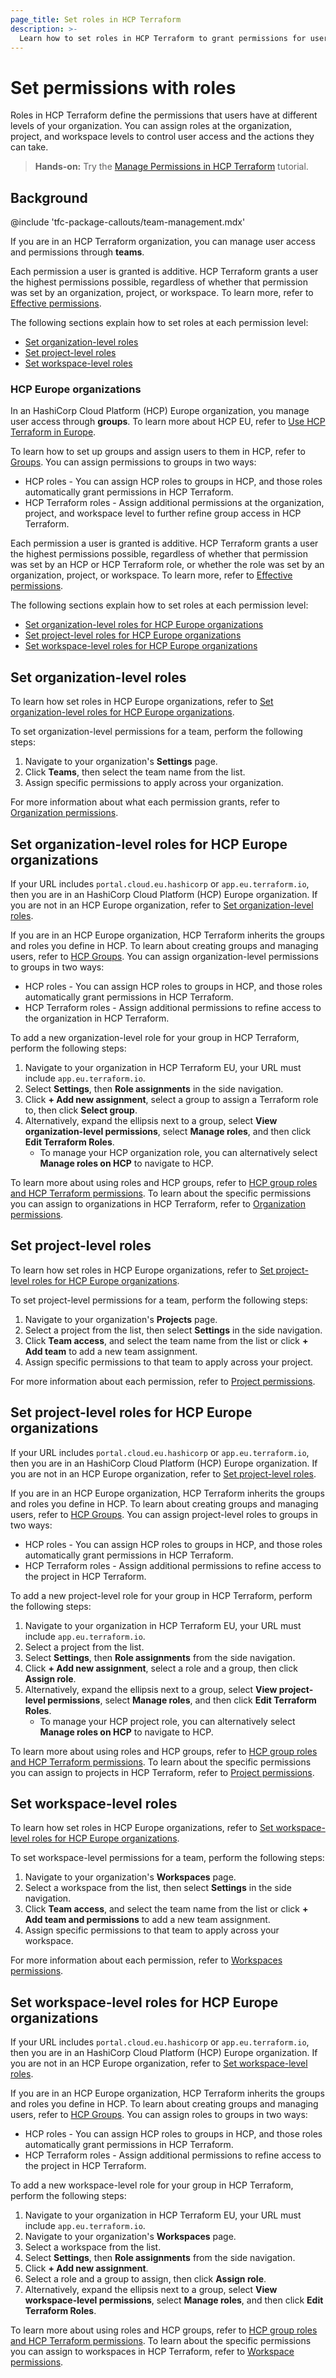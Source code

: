 ```yaml
---
page_title: Set roles in HCP Terraform
description: >-
  Learn how to set roles in HCP Terraform to grant permissions for users at the organization, project, and workspace levels.
---
```


# Set permissions with roles

Roles in HCP Terraform define the permissions that users have at different levels of your organization. You can assign roles at the organization, project, and workspace levels to control user access and the actions they can take.

> **Hands-on:** Try the [Manage Permissions in HCP Terraform](/terraform/tutorials/cloud/cloud-permissions?utm_source=WEBSITE&utm_medium=WEB_IO&utm_offer=ARTICLE_PAGE&utm_content=DOCS) tutorial.

## Background

<!-- BEGIN: TFC:only name:pnp-callout -->
@include 'tfc-package-callouts/team-management.mdx'
<!-- END: TFC:only name:pnp-callout -->

If you are in an HCP Terraform organization, you can manage user access and permissions through **teams**.

Each permission a user is granted is additive. HCP Terraform grants a user the highest permissions possible, regardless of whether that permission was set by an organization, project, or workspace. To learn more, refer to [Effective permissions](/terraform/cloud-docs/users-teams-organizations/permissions#effective-permissions).

The following sections explain how to set roles at each permission level:
- [Set organization-level roles](#set-organization-level-roles)
- [Set project-level roles](#set-project-level-roles)
- [Set workspace-level roles](#set-workspace-level-roles)

<!-- BEGIN: TFC:only name:hcp-eu -->

### HCP Europe organizations

In an HashiCorp Cloud Platform (HCP) Europe organization, you manage user access through **groups**. To learn more about HCP EU, refer to [Use HCP Terraform in Europe](/terraform/cloud-docs/europe).

To learn how to set up groups and assign users to them in HCP, refer to [Groups](/hcp/docs/hcp/iam/groups). You can assign permissions to groups in two ways:

- HCP roles - You can assign HCP roles to groups in HCP, and those roles automatically grant permissions in HCP Terraform.
- HCP Terraform roles - Assign additional permissions at the organization, project, and workspace level to further refine group access in HCP Terraform.

Each permission a user is granted is additive. HCP Terraform grants a user the highest permissions possible, regardless of whether that permission was set by an HCP or HCP Terraform role, or whether the role was set by an organization, project, or workspace. To learn more, refer to [Effective permissions](/terraform/cloud-docs/users-teams-organizations/permissions#effective-permissions).

The following sections explain how to set roles at each permission level:
- [Set organization-level roles for HCP Europe organizations](#set-organization-level-roles-for-hcp-europe-organizations)
- [Set project-level roles for HCP Europe organizations](#set-project-level-roles-for-hcp-europe-organizations)
- [Set workspace-level roles for HCP Europe organizations](#set-workspace-level-roles-for-hcp-europe-organizations)

<!-- END: TFC:only name:hcp-eu -->

## Set organization-level roles

<!-- BEGIN: TFC:only name:hcp-eu -->

<Note>

To learn how set roles in HCP Europe organizations, refer to [Set organization-level roles for HCP Europe organizations](#set-organization-level-roles-for-hcp-europe-organizations).

</Note>

<!-- END: TFC:only name:hcp-eu -->

To set organization-level permissions for a team, perform the following steps:

1. Navigate to your organization's **Settings** page.
1. Click **Teams**, then select the team name from the list.
1. Assign specific permissions to apply across your organization.

For more information about what each permission grants, refer to [Organization permissions](/terraform/cloud-docs/users-teams-organizations/permissions/organization).

<!-- BEGIN: TFC:only name:hcp-eu -->

## Set organization-level roles for HCP Europe organizations

If your URL includes `portal.cloud.eu.hashicorp` or `app.eu.terraform.io`, then you are in an HashiCorp Cloud Platform (HCP) Europe organization. If you are not in an HCP Europe organization, refer to [Set organization-level roles](#set-organization-level-roles).

If you are in an HCP Europe organization, HCP Terraform inherits the groups and roles you define in HCP. To learn about creating groups and managing users, refer to [HCP Groups](/hcp/docs/hcp/iam/groups). You can assign organization-level permissions to groups in two ways:

- HCP roles - You can assign HCP roles to groups in HCP, and those roles automatically grant permissions in HCP Terraform.
- HCP Terraform roles - Assign additional permissions to refine access to the organization in HCP Terraform.

To add a new organization-level role for your group in HCP Terraform, perform the following steps:
1. Navigate to your organization in HCP Terraform EU, your URL must include `app.eu.terraform.io`.
1. Select **Settings**, then **Role assignments** in the side navigation.
1. Click **+ Add new assignment**, select a group to assign a Terraform role to, then click **Select group**.
1. Alternatively, expand the ellipsis next to a group, select **View organization-level permissions**, select **Manage roles**, and then click **Edit Terraform Roles**.
    - To manage your HCP organization role, you can alternatively select **Manage roles on HCP** to navigate to HCP.

To learn more about using roles and HCP groups, refer to [HCP group roles and HCP Terraform permissions](/terraform/cloud-docs/users-teams-organizations/permissions#hcp-group-roles-and-hcp-terraform-permissions). To learn about the specific permissions you can assign to organizations in HCP Terraform, refer to [Organization permissions](/terraform/cloud-docs/users-teams-organizations/permissions/organization).

<!-- END: TFC:only name:hcp-eu -->

## Set project-level roles

<!-- BEGIN: TFC:only name:hcp-eu -->

<Note>

To learn how set roles in HCP Europe organizations, refer to [Set project-level roles for HCP Europe organizations](#set-project-level-roles-for-hcp-europe-organizations).

</Note>

<!-- END: TFC:only name:hcp-eu -->

To set project-level permissions for a team, perform the following steps:

1. Navigate to your organization's **Projects** page.
1. Select a project from the list, then select **Settings** in the side navigation.
1. Click **Team access**, and select the team name from the list or click **+ Add team** to add a new team assignment.
1. Assign specific permissions to that team to apply across your project.

For more information about each permission, refer to [Project permissions](/terraform/cloud-docs/users-teams-organizations/permissions/project).

<!-- BEGIN: TFC:only name:hcp-eu -->

## Set project-level roles for HCP Europe organizations

If your URL includes `portal.cloud.eu.hashicorp` or `app.eu.terraform.io`, then you are in an HashiCorp Cloud Platform (HCP) Europe organization. If you are not in an HCP Europe organization, refer to [Set project-level roles](#set-project-level-roles).

If you are in an HCP Europe organization, HCP Terraform inherits the groups and roles you define in HCP. To learn about creating groups and managing users, refer to [HCP Groups](/hcp/docs/hcp/iam/groups). You can assign project-level roles to groups in two ways:

- HCP roles - You can assign HCP roles to groups in HCP, and those roles automatically grant permissions in HCP Terraform.
- HCP Terraform roles - Assign additional permissions to refine access to the project in HCP Terraform.

To add a new project-level role for your group in HCP Terraform, perform the following steps:
1. Navigate to your organization in HCP Terraform EU, your URL must include `app.eu.terraform.io`.
1. Select a project from the list.
1. Select **Settings**, then **Role assignments** from the side navigation.
1. Click **+ Add new assignment**, select a role and a group, then click **Assign role**.
1. Alternatively, expand the ellipsis next to a group, select **View project-level permissions**, select **Manage roles**, and then click **Edit Terraform Roles**.
    - To manage your HCP project role, you can alternatively select **Manage roles on HCP** to navigate to HCP.

To learn more about using roles and HCP groups, refer to [HCP group roles and HCP Terraform permissions](/terraform/cloud-docs/users-teams-organizations/permissions#hcp-group-roles-and-hcp-terraform-permissions). To learn about the specific permissions you can assign to projects in HCP Terraform, refer to [Project permissions](/terraform/cloud-docs/users-teams-organizations/permissions/project).

<!-- END: TFC:only name:hcp-eu -->

## Set workspace-level roles

<!-- BEGIN: TFC:only name:hcp-eu -->

<Note>

To learn how set roles in HCP Europe organizations, refer to [Set workspace-level roles for HCP Europe organizations](#set-workspace-level-roles-for-hcp-europe-organizations).

</Note>

<!-- END: TFC:only name:hcp-eu -->


To set workspace-level permissions for a team, perform the following steps:

1. Navigate to your organization's **Workspaces** page.
1. Select a workspace from the list, then select **Settings** in the side navigation.
1. Click **Team access**, and select the team name from the list or click **+ Add team and permissions** to add a new team assignment.
1. Assign specific permissions to that team to apply across your workspace.

For more information about each permission, refer to [Workspaces permissions](/terraform/cloud-docs/users-teams-organizations/permissions/workspaces).

<!-- BEGIN: TFC:only name:hcp-eu -->

## Set workspace-level roles for HCP Europe organizations

If your URL includes `portal.cloud.eu.hashicorp` or `app.eu.terraform.io`, then you are in an HashiCorp Cloud Platform (HCP) Europe organization. If you are not in an HCP Europe organization, refer to [Set workspace-level roles](#set-project-level-roles).

If you are in an HCP Europe organization, HCP Terraform inherits the groups and roles you define in HCP. To learn about creating groups and managing users, refer to [HCP Groups](/hcp/docs/hcp/iam/groups). You can assign roles to groups in two ways:

- HCP roles - You can assign HCP roles to groups in HCP, and those roles automatically grant permissions in HCP Terraform.
- HCP Terraform roles - Assign additional permissions to refine access to the project in HCP Terraform.

To add a new workspace-level role for your group in HCP Terraform, perform the following steps:
1. Navigate to your organization in HCP Terraform EU, your URL must include `app.eu.terraform.io`.
1. Navigate to your organization's **Workspaces** page.
1. Select a workspace from the list.
1. Select **Settings**, then **Role assignments** from the side navigation.
1. Click **+ Add new assignment**.
1. Select a role and a group to assign, then click **Assign role**.
1. Alternatively, expand the ellipsis next to a group, select **View workspace-level permissions**, select **Manage roles**, and then click **Edit Terraform Roles**.

To learn more about using roles and HCP groups, refer to [HCP group roles and HCP Terraform permissions](/terraform/cloud-docs/users-teams-organizations/permissions#hcp-group-roles-and-hcp-terraform-permissions). To learn about the specific permissions you can assign to workspaces in HCP Terraform, refer to [Workspace permissions](/terraform/cloud-docs/users-teams-organizations/permissions/workspace).

<!-- END: TFC:only name:hcp-eu -->
